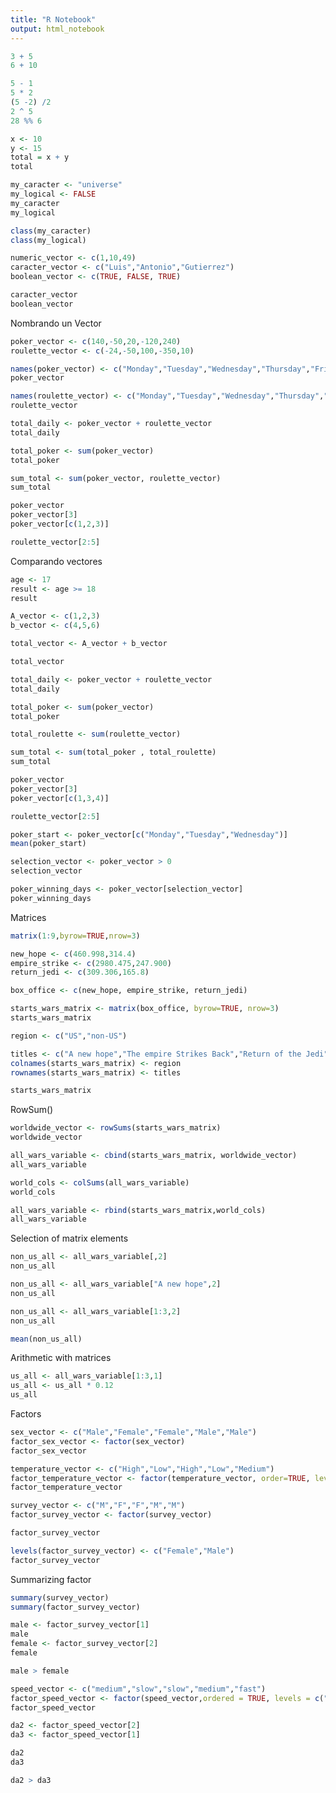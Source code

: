 ```yaml
---
title: "R Notebook"
output: html_notebook
---
```


```r
3 + 5
6 + 10 

5 - 1
5 * 2
(5 -2) /2
2 ^ 5
28 %% 6
```
```r
x <- 10
y <- 15
total = x + y
total
```
```r
my_caracter <- "universe"
my_logical <- FALSE
my_caracter
my_logical
```
```r
class(my_caracter)
class(my_logical)
```
```r
numeric_vector <- c(1,10,49)
caracter_vector <- c("Luis","Antonio","Gutierrez")
boolean_vector <- c(TRUE, FALSE, TRUE)

caracter_vector
boolean_vector
```
Nombrando un Vector
```r
poker_vector <- c(140,-50,20,-120,240)
roulette_vector <- c(-24,-50,100,-350,10)

names(poker_vector) <- c("Monday","Tuesday","Wednesday","Thursday","Friday")
poker_vector

names(roulette_vector) <- c("Monday","Tuesday","Wednesday","Thursday","Friday")
roulette_vector

total_daily <- poker_vector + roulette_vector
total_daily

total_poker <- sum(poker_vector)
total_poker

sum_total <- sum(poker_vector, roulette_vector)
sum_total

poker_vector
poker_vector[3]
poker_vector[c(1,2,3)]

roulette_vector[2:5]


```
Comparando vectores
```r
age <- 17
result <- age >= 18
result

A_vector <- c(1,2,3)
b_vector <- c(4,5,6)

total_vector <- A_vector + b_vector

total_vector

total_daily <- poker_vector + roulette_vector
total_daily

total_poker <- sum(poker_vector)
total_poker

total_roulette <- sum(roulette_vector)

sum_total <- sum(total_poker , total_roulette)
sum_total 

poker_vector
poker_vector[3]
poker_vector[c(1,3,4)]

roulette_vector[2:5]

poker_start <- poker_vector[c("Monday","Tuesday","Wednesday")]
mean(poker_start)

selection_vector <- poker_vector > 0
selection_vector

poker_winning_days <- poker_vector[selection_vector]
poker_winning_days


```

Matrices
```r
matrix(1:9,byrow=TRUE,nrow=3)
```
```r
new_hope <- c(460.998,314.4)
empire_strike <- c(2980.475,247.900)
return_jedi <- c(309.306,165.8)

box_office <- c(new_hope, empire_strike, return_jedi)

starts_wars_matrix <- matrix(box_office, byrow=TRUE, nrow=3)
starts_wars_matrix
```
```r
region <- c("US","non-US")

titles <- c("A new hope","The empire Strikes Back","Return of the Jedi")
colnames(starts_wars_matrix) <- region
rownames(starts_wars_matrix) <- titles

starts_wars_matrix
```
RowSum()
```r
worldwide_vector <- rowSums(starts_wars_matrix)
worldwide_vector

all_wars_variable <- cbind(starts_wars_matrix, worldwide_vector)
all_wars_variable

world_cols <- colSums(all_wars_variable)
world_cols

all_wars_variable <- rbind(starts_wars_matrix,world_cols)
all_wars_variable
```
Selection of matrix elements
```r
non_us_all <- all_wars_variable[,2]
non_us_all

non_us_all <- all_wars_variable["A new hope",2]
non_us_all

non_us_all <- all_wars_variable[1:3,2]
non_us_all

mean(non_us_all)

```
Arithmetic with matrices
```r
us_all <- all_wars_variable[1:3,1]
us_all <- us_all * 0.12
us_all

```
Factors
```r
sex_vector <- c("Male","Female","Female","Male","Male")
factor_sex_vector <- factor(sex_vector)
factor_sex_vector

temperature_vector <- c("High","Low","High","Low","Medium")
factor_temperature_vector <- factor(temperature_vector, order=TRUE, levels=c("Low","Medium","High"))
factor_temperature_vector
```
```r

survey_vector <- c("M","F","F","M","M")
factor_survey_vector <- factor(survey_vector)

factor_survey_vector

levels(factor_survey_vector) <- c("Female","Male")
factor_survey_vector
```
Summarizing factor
```r
summary(survey_vector)
summary(factor_survey_vector)

male <- factor_survey_vector[1]
male
female <- factor_survey_vector[2]
female 

male > female

speed_vector <- c("medium","slow","slow","medium","fast")
factor_speed_vector <- factor(speed_vector,ordered = TRUE, levels = c("slow","medium","fast"))
factor_speed_vector

da2 <- factor_speed_vector[2]
da3 <- factor_speed_vector[1]

da2
da3

da2 > da3


```

